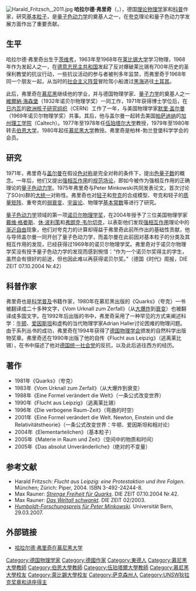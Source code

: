 {{NoteTA|G1=物理學}}
[[File:Harald_Fritzsch,_2011.jpg|thumb]]
'''哈拉尔德·弗里奇'''（{{lang-de|'''Harald Fritzsch'''}}，{{bd|1943年|2月10日}}），德国[[理论物理学|理论物理学]]家和[[科普|科普]]作家，研究[[基本粒子|基本粒子]]，是[[量子色动力学|量子色动力学]]的奠基人之一，在[[夸克|夸克]]理论和量子色动力学发展方面作出了重要贡献。

==生平==
哈拉尔德·弗里奇出生于[[茨维考|茨维考]]，1963年至1968年在[[莱比锡大学|莱比锡大学]]学习物理，1968年作为发起人之一，在[[德意志民主共和国|德意志民主共和国]]发起了反对爆破莱比锡有700年历史的圣保利教堂的抗议行动，一些抗议活动的参与者被判多年监禁，而弗里奇于1968年同一个朋友一起，从当时的[[社会主义阵营|社会主义阵营]]冒险驾小船渡过[[黑海|黑海]]逃往[[土耳其|土耳其]]。

此后，弗里奇在[[慕尼黑|慕尼黑]]继续他的学业，并与德国物理学家、[[量子力学|量子力学]]的奠基人之一[[維爾納·海森堡|維爾納·海森堡]]（1932年诺贝尔物理学奖）一同工作，1971年获得博士学位后，在[[日内瓦|日内瓦]]的[[欧洲核子研究组织|欧洲核子研究组织]]（CERN）工作了一年，与美国物理学家[[默里·盖尔曼|默里·盖尔曼]]（1969年诺贝尔物理学奖）共事。其后，他与盖尔曼一起转去美国[[帕萨迪纳_(加利福尼亚州)|帕萨迪纳]]的[[加州理工学院|加州理工学院]]（Caltech）。1977年至1978年任[[伍珀塔尔大学|伍珀塔尔大学]]教授，1979年至1980年转去[[伯尔尼大学|伯恩大学]]，1980年起任[[慕尼黑大学|慕尼黑大学]]教授。弗里奇是柏林-勃兰登堡科学学会的会员。

==研究==
1971年，弗里奇与[[默里·盖尔曼|盖尔曼]]在假设[[色对称|色对称]]是完全对称的条件下，提出[[色量子数|色量子数]]的概念。一年后，他们又提出[[强相互作用|强相互作用]]的[[规范场论|规范场论]]，即如今被作为强相互作用的正确理论的[[量子色动力学|量子色动力学]]。1975年弗里奇与Peter Minkowski共同发表论文，首次讨论了SO(n)群的[[大统一理论|大统一]]对称性。弗里奇也对[[轻子|轻子]]和[[夸克|夸克]]的合成模型、夸克和轻子的[[质量矩阵|质量矩阵]]、重夸克的[[放射性|弱衰变]]、[[宇宙论|宇宙论]]、物理学[[基本常数|基本常数]]等进行了研究。

[[量子色动力学|量子色动力学]]领域的第一项[[诺贝尔物理学奖|诺贝尔物理学奖]]，在2004年授予了三位美国物理学家[[戴维·格娄斯|戴维·格娄斯]]、[[休·波利策|休·波利策]]和[[弗朗克·韦尔切克|弗朗克·韦尔切克]]，以表彰他们发现[[强相互作用|强相互作用]]理论中的[[渐近自由|渐近自由]]现象，他们对夸克力的计算却得益于弗里奇此前所作出的基础性贡献，他与导师盖尔曼一同开创了量子色动力学，而盖尔曼在此前因对基本粒子的分类及其相互作用的发现，已经获得过1969年的诺贝尔物理学奖。弗里奇对于诺贝尔物理学奖没有授予量子色动力学的发现而感到惋惜：“作为一个诺贝尔奖得主的学生，虽然会有很好的前途，但也因此难以再获得诺贝尔奖。”（德国《时代》周报，DIE ZEIT 07.10.2004 Nr.42）

==科普作家==
弗里奇也是[[科学普及|科学普及]]书籍作家，1980年在慕尼黑出版的《Quarks》（夸克）一书被翻译成二十多种文字，《Vom Urknall zum Zerfall》（从[[大爆炸理论|大爆炸]]到[[粒子衰變|衰变]]）也被翻译成多国文字。在1992年后出版的书中，弗里奇采用了一种罕见的方式来阐述科学：[[艾萨克·牛顿|牛顿]]、[[阿尔伯特·爱因斯坦|爱因斯坦]]和虚构的当代物理学家Adrian Haller讨论困难的物理问题。由于系列丛书的成功，弗里奇在1994年获得了[[德国物理学会|德国物理学会]]颁发的自然科学出版物奖章。弗里奇还在1990年出版了他的自传《Flucht aus Leipzig》（逃离莱比锡），在书中描述了他对[[德国统一社会党|德国统一社会党]]的反抗，以及此后逃往西方的经历。

==著作==
* 1981年《Quarks》（夸克）
* 1983年《Vom Urknall zum Zerfall》（从大爆炸到衰变）
* 1988年《Eine Formel verändert die Welt》（一条公式改变世界）
* 1990年《Flucht aus Leipzig》（逃离莱比锡）
* 1996年《Die verbogene Raum-Zeit》（弯曲的时空）
* 2001年《Eine Formel verändert die Welt. Newton, Einstein und die Relativitätstheorie》（一条公式改变世界：牛顿、爱因斯坦和相对论）
* 2004年《Elementarteilchen》（基本粒子）
* 2005年《Materie in Raum und Zeit》（空间中的物质和时间）
* 2005年《Das absolut Unveränderliche》（绝对的不变量）

==参考文献==
* Harald Fritzsch: ''Flucht aus Leipzig: eine Protestaktion und ihre Folgen''. München; Zürich: Piper, 2004. ISBN 3-492-24244-8.
* Max Rauner: ''[http://www.zeit.de/2004/42/Nobelpreis_Physik Strenge Freiheit für Quarks]{{Wayback|url=http://www.zeit.de/2004/42/Nobelpreis_Physik |date=20071012225033 }}''. DIE ZEIT 07.10.2004 Nr.42.
* Max Rauner: ''[http://www.zeit.de/2003/02/N-Naturkonstanten Das Weltall schwankt]{{Wayback|url=http://www.zeit.de/2003/02/N-Naturkonstanten |date=20071112144106 }}''. DIE ZEIT 02/2003.
* ''[http://www.kommunikation.unibe.ch/lenya/kommunikation/live/medien/mitteilungen/personalia/2007/minkowski.html Humboldt-Forschungspreis für Peter Minkowski]{{dead link|date=2017年12月 |bot=InternetArchiveBot |fix-attempted=yes }}''. Universität Bern, 29.03.2007.

==外部链接==
* [https://web.archive.org/web/20070707085222/http://www.theorie.physik.uni-muenchen.de/lsfritzsch/index.php?option=com_content&task=view&id=29&Itemid=26 哈拉尔德·弗里奇在慕尼黑大学]

{{UNSW狄拉克奖章和讲座得主}}

{{DEFAULTSORT:Fritzsch. Harald}}
[[Category:德国物理学家|Category:德国物理学家]]
[[Category:德國作家|Category:德國作家]]
[[Category:東德人|Category:東德人]]
[[Category:慕尼黑大學教師|Category:慕尼黑大學教師]]
[[Category:伯恩大學教師|Category:伯恩大學教師]]
[[Category:伍珀塔爾大學教師|Category:伍珀塔爾大學教師]]
[[Category:慕尼黑大學校友|Category:慕尼黑大學校友]]
[[Category:萊比錫大學校友|Category:萊比錫大學校友]]
[[Category:萨克森州人|Category:萨克森州人]]
[[Category:UNSW狄拉克奖章和讲座得主|Category:UNSW狄拉克奖章和讲座得主]]